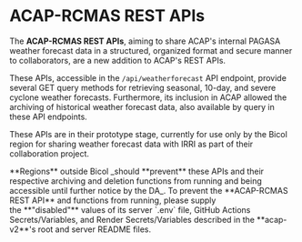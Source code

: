 
# ACAP-RCMAS REST APIs

The **ACAP-RCMAS REST APIs**, aiming to share ACAP's internal PAGASA weather forecast data in a structured, organized format and secure manner to collaborators, are a new addition to ACAP's REST APIs.

These APIs, accessible in the `/api/weatherforecast` API endpoint, provide several GET query methods for retrieving seasonal, 10-day, and severe cyclone weather forecasts. Furthermore, its inclusion in ACAP allowed the archiving of historical weather forecast data, also available by query in these API endpoints.

These APIs are in their prototype stage, currently for use only by the Bicol region for sharing weather forecast data with IRRI as part of their collaboration project. 

<Callout type="info" emoji="ℹ️">
**Regions** outside Bicol _should **prevent** these APIs and their respective archiving and deletion functions from running and being accessible until further notice by the DA_.
</Callout>

<Callout>
To prevent the **ACAP-RCMAS REST API** and functions from running, please supply the **"disabled"** values of its server `.env` file, GitHub Actions Secrets/Variables, and Render Secrets/Variables described in the **acap-v2**'s root and server README files.
</Callout>
